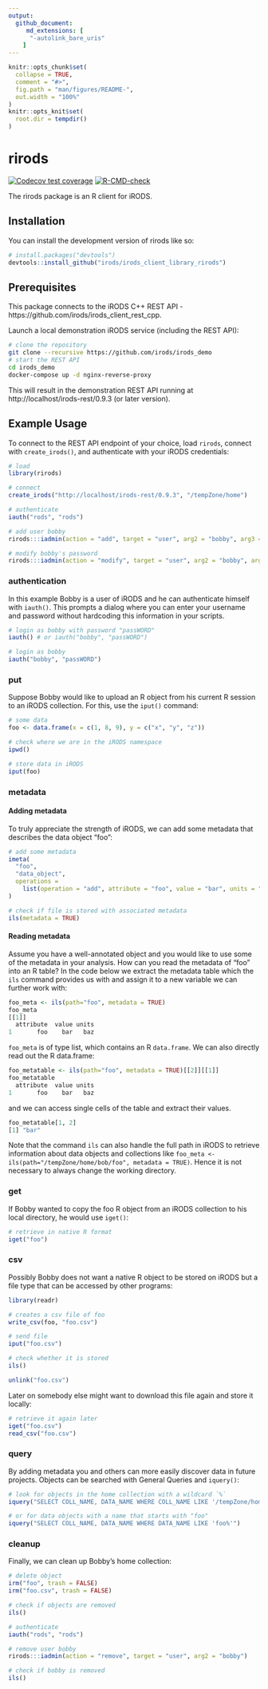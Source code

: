 ```yaml
---
output: 
  github_document:
     md_extensions: [ 
      "-autolink_bare_uris" 
    ]
---
```


<!-- README.md is generated from README.Rmd. Please edit that file -->

```r
knitr::opts_chunk$set(
  collapse = TRUE,
  comment = "#>",
  fig.path = "man/figures/README-",
  out.width = "100%"
)
knitr::opts_knit$set(
  root.dir = tempdir()
)
```

# rirods

<!-- badges: start -->
[![Codecov test coverage](https://codecov.io/gh/irods/irods_client_library_rirods/branch/main/graph/badge.svg)](https://app.codecov.io/gh/irods/irods_client_library_rirods?branch=main)
[![R-CMD-check](https://github.com/irods/irods_client_library_rirods/actions/workflows/R-CMD-check.yaml/badge.svg)](https://github.com/irods/irods_client_library_rirods/actions/workflows/R-CMD-check.yaml)
<!-- badges: end -->

The rirods package is an R client for iRODS.

## Installation

You can install the development version of rirods like so:

``` r
# install.packages("devtools")
devtools::install_github("irods/irods_client_library_rirods")
```

## Prerequisites

This package connects to the iRODS C++ REST API - https://github.com/irods/irods_client_rest_cpp.

Launch a local demonstration iRODS service (including the REST API):

```bash
# clone the repository
git clone --recursive https://github.com/irods/irods_demo
# start the REST API
cd irods_demo
docker-compose up -d nginx-reverse-proxy
```

This will result in the demonstration REST API running at http://localhost/irods-rest/0.9.3 (or later version).

## Example Usage

To connect to the REST API endpoint of your choice, load `rirods`, connect with `create_irods()`, and authenticate with your iRODS credentials:

```r
# load
library(rirods)

# connect
create_irods("http://localhost/irods-rest/0.9.3", "/tempZone/home")
```

```r
# authenticate
iauth("rods", "rods")

# add user bobby
rirods:::iadmin(action = "add", target = "user", arg2 = "bobby", arg3 = "rodsuser")

# modify bobby's password
rirods:::iadmin(action = "modify", target = "user", arg2 = "bobby", arg3 = "password", arg4  = "passWORD")
```

### authentication

In this example Bobby is a user of iRODS and he can authenticate himself with `iauth()`. This prompts a dialog where you can enter your username and password without hardcoding this information in your scripts.

```r
# login as bobby with password "passWORD"
iauth() # or iauth("bobby", "passWORD")
```

```r
# login as bobby
iauth("bobby", "passWORD")
```

### put

Suppose Bobby would like to upload an R object from his current R session to an iRODS collection. For this, use the `iput()` command:

```r
# some data
foo <- data.frame(x = c(1, 8, 9), y = c("x", "y", "z"))

# check where we are in the iRODS namespace
ipwd()

# store data in iRODS
iput(foo)
```

### metadata

#### Adding metadata
To truly appreciate the strength of iRODS, we can add some metadata that describes the data object "foo":

```r
# add some metadata
imeta(
  "foo", 
  "data_object", 
  operations = 
    list(operation = "add", attribute = "foo", value = "bar", units = "baz")
)

# check if file is stored with associated metadata
ils(metadata = TRUE)
```
#### Reading metadata
Assume you have a well-annotated object and you would like to use some of the metadata in your analysis. How can you read the metadata of "foo" into an R table?
In the code below we extract the metadata table which the `ils` command provides us with and assign it to a new variable we can further work with:

```r
foo_meta <- ils(path="foo", metadata = TRUE)
foo_meta
[[1]]
  attribute  value units
1       foo    bar   baz
```
`foo_meta` is of type list, which contains an R `data.frame`. We can also directly read out the R data.frame:

```r
foo_metatable <- ils(path="foo", metadata = TRUE)[[2]][[1]]
foo_metatable
  attribute  value units
1       foo    bar   baz
```
and we can access single cells of the table and extract their values.
```r
foo_metatable[1, 2]
[1] "bar"
```
Note that the command `ils` can also handle the full path in iRODS to retrieve information about data objects and collections like
`foo_meta <- ils(path="/tempZone/home/bob/foo", metadata = TRUE)`.
Hence it is not necessary to always change the working directory.

### get

If Bobby wanted to copy the foo R object from an iRODS collection to his local directory, he would use `iget()`:

```r
# retrieve in native R format
iget("foo")
```

### csv

Possibly Bobby does not want a native R object to be stored on iRODS but a file type that can be accessed by other programs:

```r
library(readr)

# creates a csv file of foo
write_csv(foo, "foo.csv")

# send file
iput("foo.csv")

# check whether it is stored
ils()
```

```r
unlink("foo.csv")
```

Later on somebody else might want to download this file again and store it locally:

```r
# retrieve it again later
iget("foo.csv")
read_csv("foo.csv")
```

### query

By adding metadata you and others can more easily discover data in future projects. Objects can be searched with General Queries and `iquery()`:

```r
# look for objects in the home collection with a wildcard `%`
iquery("SELECT COLL_NAME, DATA_NAME WHERE COLL_NAME LIKE '/tempZone/home/%'")
```

```r
# or for data objects with a name that starts with "foo"
iquery("SELECT COLL_NAME, DATA_NAME WHERE DATA_NAME LIKE 'foo%'")
```

### cleanup

Finally, we can clean up Bobby's home collection:

```r
# delete object
irm("foo", trash = FALSE)
irm("foo.csv", trash = FALSE)

# check if objects are removed
ils()
```

<!-- The user Bobby can also be removed again. -->

```r
# authenticate
iauth("rods", "rods")

# remove user bobby
rirods:::iadmin(action = "remove", target = "user", arg2 = "bobby")

# check if bobby is removed
ils()
```
